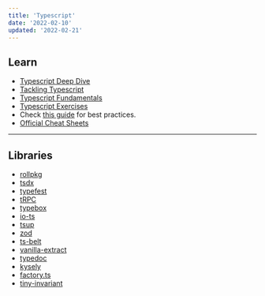 ```yaml
---
title: 'Typescript'
date: '2022-02-10'
updated: '2022-02-21'
---
```


## Learn

-   [Typescript Deep Dive](https://basarat.gitbook.io/typescript)
-   [Tackling Typescript](https://exploringjs.com/tackling-ts/toc.html)
-   [Typescript Fundamentals](https://joyofcode.xyz/typescript-fundamentals)
-   [Typescript Exercises](https://typescript-exercises.github.io/)
-   Check [this guide](https://ts.dev/style/) for best practices.
-   [Official Cheat Sheets](https://www.typescriptlang.org/cheatsheets)

---

## Libraries

-   [rollpkg](https://github.com/rafgraph/rollpkg)
-   [tsdx](https://github.com/jaredpalmer/tsdx)
-   [typefest](https://github.com/sindresorhus/type-fest)
-   [tRPC](https://trpc.io/)
-   [typebox](https://github.com/sinclairzx81/typebox)
-   [io-ts](https://github.com/gcanti/io-ts)
-   [tsup](https://github.com/egoist/tsup)
-   [zod](https://github.com/colinhacks/zod)
-   [ts-belt](https://mobily.github.io/ts-belt/)
-   [vanilla-extract](https://vanilla-extract.style/)
-   [typedoc](https://typedoc.org/)
-   [kysely](https://github.com/koskimas/kysely)
-   [factory.ts](https://github.com/willryan/factory.ts)
-   [tiny-invariant](https://github.com/alexreardon/tiny-invariant)
